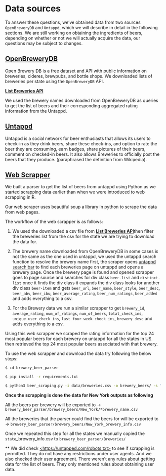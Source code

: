 # Data sources

To answer these questions, we've obtained data from two sources `OpenBreweryDB` and `Untappd`, which we will describe in detail in the following sections. We are still working on obtaining the ingredients of beers, depending on whether or not we will actually acquire the data, our questions may be subject to changes. 

## [**OpenBreweryDB**](https://openbrewerydb.org) 

Open Brewery DB is a free dataset and API with public information on breweries, cideres, brewpubs, and bottle shops. We downloaded lists of breweries per state using the `OpenBreweryDB` API.

[**List Breweries API**](https://www.openbrewerydb.org/documentation/01-listbreweries)

We used the brewery names downloaded from OpenBreweryDB as queries to get the list of beers and their corresponding aggregated rating information from the Untappd.

## [**Untappd**](https://untappd.com/)

Untappd is a social network for beer enthusiasts that allows its users to check-in as they drink beers, share these check-ins, and option to rate the beer they are consuming, earn badges, share pictures of their beers, comment on checked-in beers. It also allows Breweries to officially post the beers that they produce. (paraphrased the definition from Wikipedia).

## [Web Scrapper](https://github.com/kkcp-dsi/CraftBeerRatingsAnalysis/blob/main/brewery_beer_parser/beer_scraping.py)

We built a parser to get the list of beers from untappd using Python as we started scrapping data earlier than when we were introduced to web scrapping in R.

Our web scraper uses beautiful soup a library in python to scrape the data from web pages.

The workflow of the web scrapper is as follows:

1.  We used the downloaded a csv file from [**List Breweries API**](https://www.openbrewerydb.org/documentation/01-listbreweries)then filter the breweries list from the csv for the state we are trying to download the data for.

2.  The brewery name downloaded from OpenBreweryDB in some cases is not the same as the one used in untappd, we used the untappd search function to resolve the brewery name first, the scraper opens [untappd search bar](https://untappd.com/search?q=) to find each breweries page on untappd and opens a brewery page. Once the brewery page is found and opened scrapper goes to page source and searches for div class `beer-list` and `distinct-list` once it finds the div class it expands the div class looks for another div class `beer-item` and gets `beer_url`, `beer_name`, `beer_style`, `beer_desc`, `beer_abv`, `beer_ibu`, `beer_average_rating`, `beer_num_ratings`, `beer_added` and adds everything to a csv.

3.  For the Brewery data we run a similar scrapper to get `brewery_id`, `average_rating`, `num_of_ratings`, `num_of_beers`, `total_check_ins`, `unique_user_check_ins`, `last_four_week_check_ins`, `brewery_desc` and adds everything to a csv.

Using this web scrapper we scraped the rating information for the top 24 most popular beers for each brewery on untappd for all the states in US. then retrieved the top 24 most popular beers associated with that brewery.

To use the web scrapper and download the data try following the below steps:

``` .bash
$ cd brewery_beer_parser

$ pip install -r requirements.txt

$ python3 beer_scraping.py -i data/breweries.csv -o brewery_beers/ -s "New York"
```

**Once the scrapping is done the data for New York outputs as following**

All the beers per brewery will be exported to -\> `brewery_beer_parser/brewery_beers/New_York/*brewery_name.csv`

All the breweries that the parser could find the beers for will be exported to -\> `brewery_beer_parser/brewery_beers/New_York_brewery_info.csv`

Once we repeated this step for all the states we manually copied the `state`\_brewery_info.csv to `brewery_beer_parser/Breweries/`

\*\* We did check [<https://untapped.com/robots.txt>](https://untapped.com/robots.txt){.uri} to see if scrapping is permitted. They do not have any restrictions under user agents. And we also checked their user agreement. There weren't any rules about getting data for the list of beers. They only mentioned rules about obtaining user data.

